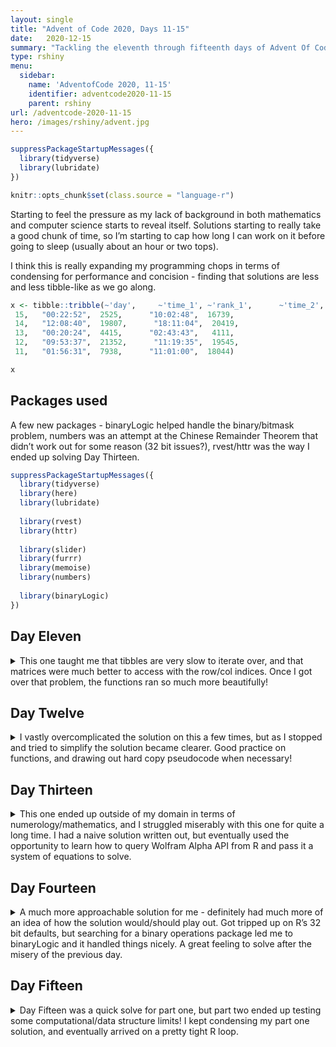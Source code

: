 ```yaml
---
layout: single
title: "Advent of Code 2020, Days 11-15"
date:   2020-12-15
summary: "Tackling the eleventh through fifteenth days of Advent Of Code 2020: seating system, rain risk, shuttle search,  docking data, rambunctious recitation!"
type: rshiny
menu:
  sidebar:
    name: 'AdventofCode 2020, 11-15'
    identifier: adventcode2020-11-15
    parent: rshiny
url: /adventcode-2020-11-15
hero: /images/rshiny/advent.jpg
---
```


```r
suppressPackageStartupMessages({
  library(tidyverse)
  library(lubridate)
})

knitr::opts_chunk$set(class.source = "language-r")
```

Starting to feel the pressure as my lack of background in both mathematics and computer science starts to reveal itself. Solutions starting to really take a good chunk of time, so I'm starting to cap how long I can work on it before going to sleep (usually about an hour or two tops). 

I think this is really expanding my programming chops in terms of condensing for performance and concision - finding that solutions are less and less tibble-like as we go along. 

```r
x <- tibble::tribble(~'day',     ~'time_1', ~'rank_1',      ~'time_2', ~'rank_2', 
 15,   "00:22:52",  2525,      "10:02:48",  16739,
 14,   "12:08:40",  19807,      "18:11:04",  20419,
 13,   "00:20:24",  4415,      "02:43:43",   4111,
 12,   "09:53:37",  21352,      "11:19:35",  19545,
 11,   "01:56:31",  7938,      "11:01:00",  18044)

x
```

## Packages used

A few new packages - binaryLogic helped handle the binary/bitmask problem, numbers was an attempt at the Chinese Remainder Theorem that didn't work out for some reason (32 bit issues?), rvest/httr was the way I ended up solving Day Thirteen.

```r
suppressPackageStartupMessages({
  library(tidyverse)
  library(here)
  library(lubridate)
  
  library(rvest)
  library(httr)
  
  library(slider)
  library(furrr)
  library(memoise)
  library(numbers)
  
  library(binaryLogic)
})
```

## Day Eleven

<details>
<summary> This one taught me that tibbles are very slow to iterate over, and that matrices were much better to access with the row/col indices. Once I got over that problem, the functions ran so much more beautifully! </summary>


--- Description ---

> All decisions are based on the number of occupied seats adjacent to a given seat (one of the eight positions immediately up, down, left, right, or diagonal from the seat). The following rules are applied to every seat simultaneously:

>    If a seat is empty (L) and there are no occupied seats adjacent to it, the seat becomes occupied.
>    If a seat is occupied (#) and four or more seats adjacent to it are also occupied, the seat becomes empty.
>    Otherwise, the seat's state does not change.

--- Data ---
```r
input_11 <- read_lines("https://github.com/tanho63/advent_of_code/raw/master/2020/day-11.txt")
```

--- Cleaning ---

```r
seat_map <- tibble(col = input_11) %>% 
  mutate(col = str_split(col,"")) %>% 
  unnest_wider(col,names_sep = "_") %>% 
  mutate_all(~replace(.x,.x == ".",NA)) %>% 
  mutate_all(~replace(.x,.x == "L",0)) %>% 
  mutate_all(as.numeric)

seat_matrix <- as.matrix(seat_map)

seat_index <- seat_map %>% 
  rownames_to_column(var = "row_index") %>% 
  mutate(row_index = as.numeric(row_index)) %>% 
  pivot_longer(cols = -row_index,names_to = "column_index") %>% 
  mutate(column_index = parse_number(column_index))
```

Functions

```r
generate_adjacent <- function(row_index,column_index,seat_matrix){
  
  check <- seat_matrix[[row_index,column_index]]
  
  if(is.na(check)) return(NA)
  
  r <- c(row_index - 1, row_index, row_index + 1)
  c <- c(column_index -1, column_index, column_index + 1)
  
  x <- expand_grid(row = r,col = c) %>% 
    filter(!(row==row_index & col==column_index)) %>% 
    filter(between(row,1,nrow(seat_matrix)),between(col,1,ncol(seat_matrix))) %>% 
    mutate(value = map2_dbl(row,col,~seat_matrix[[.x,.y]])) %>% 
    filter(!is.na(value))
    
  return(x)
}

get_seat <- function(row,col,p1){
  p1[[row, col]]
}

count_occupied <- function(adjacent_seats,p1){

  if(is.logical(adjacent_seats)) return(NA)
  
  x <- adjacent_seats %>% 
    mutate(value = map2_dbl(.data$row,.data$col,get_seat,p1))
  
  sum(x$value,na.rm = TRUE)
}

```

--- Problem 1 ---

> Simulate your seating area by applying the seating rules repeatedly until no seats change state. How many seats end up occupied?

```r
p1_index <- seat_index %>% 
  mutate(adjacent_seats = future_map2(row_index,column_index,generate_adjacent,seat_matrix))

p1 <- seat_matrix
total_value <- sum(p1,na.rm = TRUE)
total_change <- 1
iteration <- 1
list_changes <- c()

while(total_change!=0){
  
  p1_index <- p1_index %>% 
    mutate(adjacent_status = future_map_dbl(adjacent_seats,count_occupied,p1),
           value = case_when(adjacent_status == 0 ~ 1,
                              adjacent_status >=4 ~ 0,
                              TRUE ~ value))
  
  p1 <- matrix(p1_index$value,nrow = nrow(seat_matrix), ncol = ncol(seat_matrix), byrow=TRUE)
  
  change <- sum(p1,na.rm = TRUE)
  total_change <- change - total_value
  total_value <- change
  
  list_changes <- c(list_changes,change)
  
  iteration <- iteration + 1
  
  print(iteration)
  
}
```
```r
change <- 2243
```
```r
change # last change
```

--- Problem 2 ---

> People don't just care about adjacent seats - they care about the first seat they can see in each of those eight directions!

So rewrite the adjacent seats function first, then rerun the loop and get seats etc. Trying matrices for faster speed.

Functions

```r
gen_los <- function(row_dir,col_dir,row_index,col_index,row_max,col_max,seat_matrix){
  if(!between(row_index + row_dir,1,row_max)) return(NULL)
  if(!between(col_index + col_dir,1,col_max)) return(NULL)
  
  value <- seat_matrix[[row_index + row_dir,col_index + col_dir]]
  
  if(!is.na(value)) return(list(row = row_index + row_dir, col = col_index + col_dir))
  
  new_rowindex <- row_index + row_dir
  new_colindex <- col_index + col_dir
  
  gen_los(row_dir,col_dir,new_rowindex,new_colindex,row_max,col_max,seat_matrix)
}

generate_los <- function(row_index,column_index,seat_matrix){
  
  check <- seat_matrix[row_index,column_index]
  
  if(is.na(check)) return(NA)
  
  r <- c(-1, 0, 1)
  c <- c(-1, 0, 1)
  
  x <- expand_grid(row = r,col = c) %>% 
    filter(!(row == 0 & col == 0))
  
  y <- map2_dfr(x$row,x$col,gen_los,row_index,column_index,nrow(seat_matrix),ncol(seat_matrix),seat_matrix)
  
  return(y)
}

get_seat2 <- function(row,col,iteration){
  p2[row,col]
}

count_occupied2 <- function(adjacent_seats,iteration){
  
  if(is.logical(adjacent_seats)) return(NA)
  
  x <- map2_dbl(adjacent_seats$row,adjacent_seats$col,get_seat2,iteration) 
  
  sum(x,na.rm = TRUE)
}
```

```r
p2_index <- seat_index %>% 
  mutate(row_index = as.numeric(row_index),
         adjacent_seats = future_map2(row_index,column_index,generate_los,seat_matrix))
```

```r
p2 <- seat_matrix
total_value2 <- sum(p2,na.rm = TRUE)
total_change2 <- 1
iteration2 <- 1
list_changes2 <- c()

while(total_change2!=0){
  
  p2_index <- p2_index %>% 
    mutate(adjacent_status = future_map_dbl(adjacent_seats,count_occupied2,iteration2),
           value = case_when(adjacent_status == 0 ~ 1,
                             adjacent_status >=5 ~ 0,
                             TRUE ~ value))
  
  p2 <- matrix(p2_index$value,nrow = nrow(seat_matrix), ncol = ncol(seat_matrix), byrow=TRUE)
  
  change2 <- sum(p2,na.rm = TRUE)
  total_change2 <- change2 - total_value2
  total_value2 <- change2
  
  list_changes2 <- c(list_changes2,change2)
  
  iteration2 <- iteration2 + 1
  
  print(iteration2)
  
}
```
```r
change2 <- 2027
```
```r
change2
```

</details>

## Day Twelve

<details>

<summary> I vastly overcomplicated the solution on this a few times, but as I stopped and tried to simplify the solution became clearer. Good practice on functions, and drawing out hard copy pseudocode when necessary! </summary>


--- Description ---

>The navigation instructions (your puzzle input) consists of a sequence of single-character actions paired with integer input values. After staring at them for a few minutes, you work out what they probably mean:
>
>    - Action N means to move north by the given value.
>    - Action S means to move south by the given value.
>    - Action E means to move east by the given value.
>    - Action W means to move west by the given value.
>    - Action L means to turn left the given number of degrees.
>    - Action R means to turn right the given number of degrees.
>    - Action F means to move forward by the given value in the direction the ship is currently facing.

--- Data --- 

```r
input_12 <- read_lines("https://github.com/tanho63/advent_of_code/blob/master/2020/day-12.txt")
```

--- Cleaning ---

```r
instructions <- tibble(instruction = input_12) %>%
  extract(instruction,into = c("instruction","num"),regex = "^([A-z])([0-9]+)",convert = TRUE)

```

--- Problem 1 ---

> Figure out where the navigation instructions lead. What is the Manhattan distance between that location and the ship's starting position?

Setting out some functions.

```r
move_nesw1 <- function(direction,value,current_position){
  
  switch(direction,
         "N" = current_position$y <- current_position$y + value,
         "E" = current_position$x <- current_position$x + value,
         "S" = current_position$y <- current_position$y - value,
         "W" = current_position$x <- current_position$x - value
         )
  return(current_position)
}

move_lr1 <- function(direction,value,current_position){
  switch(direction,
         "L" = current_position$direction <- current_position$direction + value,
         "R" = current_position$direction <- current_position$direction - value)
  
  if(current_position$direction >= 360) current_position$direction <- current_position$direction %% 360
  
  if(current_position$direction < 0) current_position$direction <- current_position$direction + 360
  
  return(current_position)
}

move_fb1 <- function(value,current_position){
  
  dir <- current_position$direction %>% as.character 
  
  switch (dir,
    '0' = current_position$x <- current_position$x + value,
    '90' = current_position$y <- current_position$y + value,
    '180' = current_position$x <- current_position$x - value,
    '270' = current_position$y <- current_position$y - value
  )
  
  return(current_position)
}

decide_move1 <- function(current_position,direction,value){
  
  switch(direction,
         "L" = ,
         "R" = move_lr1(direction,value,current_position),
         "F" = move_fb1(value,current_position),
         "N" = ,
         "E" = ,
         "S" = ,
         "W" = move_nesw1(direction,value,current_position))
}
```

Now run through the instructions:

```r
current_position <- list(
  direction = 0, # where 0 = East
  x = 0,
  y = 0
)
positions <- current_position

for(i in seq_len(nrow(instructions))){

  new_position <- decide_move1(current_position,instructions$instruction[[i]],instructions$num[[i]])
  
  positions <- bind_rows(positions,new_position)
  
  current_position <- new_position
}
```
```r
current_position <- list(direction = 90, x = -397, y = -399)
```
```r
current_position

abs(current_position$x) + abs(current_position$y)

```

--- Problem 2 ---

> Figure out where the navigation instructions actually lead. What is the Manhattan distance between that location and the ship's starting position?

Rewriting previous functions:

```r
move_waypoint_nesw <- function(direction,value,current_position){
  
  switch(direction,
         "N" = current_position$waypoint_y <- current_position$waypoint_y + value,
         "E" = current_position$waypoint_x <- current_position$waypoint_x + value,
         "S" = current_position$waypoint_y <- current_position$waypoint_y - value,
         "W" = current_position$waypoint_x <- current_position$waypoint_x - value
         )
  return(current_position)
}

move_waypoint_lr <- function(direction,value,current_position){

  new_position <- current_position
  
  if(value == 90){
    if(direction == "L"){
      new_position$waypoint_x <- current_position$waypoint_y * -1
      new_position$waypoint_y <- current_position$waypoint_x
    }
    if(direction == "R"){
      new_position$waypoint_x <- current_position$waypoint_y 
      new_position$waypoint_y <- current_position$waypoint_x * -1
    }
  }
  
  if(value == 180){
    new_position$waypoint_x <- current_position$waypoint_x * -1
    new_position$waypoint_y <- current_position$waypoint_y * -1
  }
  
  if(value == 270){
    if(direction == "R"){
      new_position$waypoint_x <- current_position$waypoint_y * -1
      new_position$waypoint_y <- current_position$waypoint_x
    }
    if(direction == "L"){
      new_position$waypoint_x <- current_position$waypoint_y 
      new_position$waypoint_y <- current_position$waypoint_x * -1
    }
  }
  
  return(new_position)
}

move_fb_waypoint <- function(value,current_position){
  
  dir <- current_position$direction %>% as.character 
  
  current_position$ship_x <- current_position$ship_x + (value * current_position$waypoint_x)
  current_position$ship_y <- current_position$ship_y + (value * current_position$waypoint_y)
  
  return(current_position)
}

decide_move2 <- function(current_position,direction,value){
  
  switch(direction,
         "L" = ,
         "R" = move_waypoint_lr(direction,value,current_position),
         "N" = ,
         "E" = ,
         "S" = ,
         "W" = move_waypoint_nesw(direction,value,current_position),
         "F" = move_fb_waypoint(value,current_position)
  )
}
```

```r
current_position <- list(
  waypoint_x = 10,
  waypoint_y = 1,
  ship_x = 0,
  ship_y = 0
)

positions <- current_position

for(i in seq_len(nrow(instructions))){

  new_position <- decide_move2(current_position,instructions$instruction[[i]],instructions$num[[i]])
  
  positions <- bind_rows(positions,new_position)
  
  current_position <- new_position
}
```
```r
current_position <- list(waypoint_x = 26, waypoint_y = 37, ship_x = -24417, ship_y = -15029)
```
```r
current_position

abs(current_position$ship_x) + abs(current_position$ship_y)
```

</details>

## Day Thirteen

<details> 
<summary> This one ended up outside of my domain in terms of numerology/mathematics, and I struggled miserably with this one for quite a long time. I had a naive solution written out, but eventually used the opportunity to learn how to query Wolfram Alpha API from R and pass it a system of equations to solve. </summary>

--- Description ---

> Your notes (your puzzle input) consist of two lines. The first line is your estimate of the earliest timestamp you could depart on a bus. The second line lists the bus IDs that are in service according to the shuttle company; entries that show x must be out of service, so you decide to ignore them.
> 
> To save time once you arrive, your goal is to figure out the earliest bus you can take to the airport. (There will be exactly one such bus.)

--- Data ---
```r
input_13 <- read_lines("https://github.com/tanho63/advent_of_code/blob/master/2020/day-13.txt")

input_13_e <- c("939","7,13,x,x,59,x,31,19")
```

---Cleaning---

```r
earliest_timestamp <- input_13[[1]] %>% as.numeric

earliest_timestamp_e <- input_13_e[[1]] %>% as.numeric

bus_departures <- tibble(id = input_13[[2]]) %>% 
  separate_rows(id,sep = ",")

bus_departures_e <- tibble(id = input_13_e[[2]]) %>% 
  separate_rows(id,sep = ",")
```

--- Problem 1 ---

```r
p1 <- bus_departures %>% 
  filter(id != "x") %>% 
  mutate(id = as.numeric(id)) %>% 
  mutate(next_departure = earliest_timestamp %/% id * id,
         next_departure = case_when(earliest_timestamp > next_departure ~ next_departure + id,
                                    TRUE ~ next_departure)) %>% 
  arrange(next_departure)
```
```r
earliest_timestamp <- 1006726
p1 <- structure(list(id = c(647, 23, 13, 37, 19, 29, 17, 41, 557), 
    next_departure = c(1006732, 1006733, 1006733, 1006733, 1006734, 
    1006735, 1006740, 1006755, 1007056)), row.names = c(NA, -9L
), class = c("tbl_df", "tbl", "data.frame"))
```
```r
head(p1)
p1$id[[1]] * (p1$next_departure[[1]] - earliest_timestamp)
```

--- Problem 2 ---

```r
p2 <- bus_departures %>% 
  mutate(offset = row_number()-1) %>% 
  filter(id != "x") %>% 
  mutate(id = as.numeric(id))

```

My naive solution looked like this:

```r
run_checks <- function(timestamp,id,offset){
  sum((timestamp+offset) %% id)
}

biggest_factor <- max(p2$id)

timestamp <- 100000000000000 %/% biggest_factor * biggest_factor

sum <- 1

while(sum!=0){
  timestamp <- timestamp+biggest_factor
  sum <- run_checks(timestamp,p2$id,p2$offset)
}

timestamp
```

While I was waiting for the first loop, I started reading solutions in other languages. I'm admittedly getting a little out of my depth, and noticed a) people talking about the naive/brute-force solution being incredibly slow even in a language like C, b) how many people looked up and implemented Chinese Remainder Theorem (some math concept I'd never heard of) and c) how many people just copied their problem into an online solver. 

I don't have the math chops to teach myself CRT at 1:30 am, so I decided to look around at some other options. 

Firstly, trying the {numbers} package I found on CRAN, which professed to have a `chinese()` function. 

```r
library(numbers)
options(scipen = 999)

chinese(p2$offset,p2$id)
```
```r
663851081414962
```

This ... seemed ... promising - but failed to pass muster as the solution.  

I futzed with this, thinking that I'd done it wrong and set things up incorrectly - but alas, no dice. 

Next, Reddit suggested Rosetta Code as a place to get functions in any programming language for CRT, so I toyed with that:

```r
mul_inv <- function(a, b)
{
  b0 <- b
  x0 <- 0L
  x1 <- 1L
 
  if (b == 1) return(1L)
  while(a > 1){
    q <- a/b
 
    t <- b
    b <- a %% b
    a <- t
 
    t <- x0
    x0 <- x1 - q*x0
    x1 <- t
  }
 
  if (x1 < 0) x1 <- x1 + b0
  return(x1)
}
 
chinese_remainder <- function(n, a)
{
  len <- length(n)
 
  prod <- 1L
  sum <- 0L
 
  for (i in 1:len) prod <- prod * n[i]
 
  for (i in 1:len){
    p <- prod / n[i]
    sum <- sum + a[i] * mul_inv(p, n[i]) * p
  }
 
  return(sum %% prod)
}
 
n <- p2$id
a <- p2$offset
 
chinese_remainder(n, a)
```
```r
502023422045264
```

but also no dice. I figure it's reaching R's bigint limits, or something, and causing rounding/float errors. 

Finally, I resorted to just getting old faithful, Wolfram Alpha, to solve the system of equations.

I'm an honorable cheat though: I figured I'd limit myself to learning and using the Wolfram Alpha API instead. 

Here's some of my standard set of packages for interacting with APIs:
```r
library(httr)
library(glue)
library(xml2)
library(rvest)
```

You need to sign up for an API app ID, which is free but limited to 2000 queries per month. https://products.wolframalpha.com/api

I've got my apikey saved as a system environment variable, there are other ways to handle the secret (rstudioapi, keyring, etc)

```r
apikey <- Sys.getenv("wolfram_alpha")
```

Create the system of equations and reduce it into a single comma separated string

```r
equations <- glue::glue("(x + {p2$offset}) mod {p2$id}=0") %>% paste(collapse = ",")
```

Send the equations and the apikey as html query parameters in a GET request

```r
response <- httr::GET("http://api.wolframalpha.com/v2/query",
               query = list(input = equations,
                            appid = apikey))
```

Parse the response, drilling down to the plaintext.

```r
resp_content <- content(response,as = "parsed")

plaintext <- resp_content %>% 
  html_nodes("plaintext") %>% 
  html_text()
```
```r
plaintext <- c("{(x + 0) mod 23 = 0, (x + 13) mod 41 = 0, (x + 23) mod 647 = 0, (x + 41) mod 13 = 0, (x + 42) mod 19 = 0, (x + 52) mod 29 = 0, (x + 54) mod 557 = 0, (x + 60) mod 37 = 0, (x + 71) mod 17 = 0}", 
"{x mod 23 = 0, (x + 13) mod 41 = 0, (x + 23) mod 647 = 0, (x + 41) mod 13 = 0, (x + 42) mod 19 = 0, (x + 52) mod 29 = 0, (x + 54) mod 557 = 0, (x + 60) mod 37 = 0, (x + 71) mod 17 = 0}", 
"{x - 23 floor(x/23) = 0, -41 floor((x + 13)/41) + x + 13 = 0, -647 floor((x + 23)/647) + x + 23 = 0, -13 floor((x + 2)/13) + x + 2 = 0, -19 floor((x + 4)/19) + x + 4 = 0, -29 floor((x + 23)/29) + x + 23 = 0, -557 floor((x + 54)/557) + x + 54 = 0, -37 floor((x + 23)/37) + x + 23 = 0, -17 floor((x + 3)/17) + x + 3 = 0}", 
"x = 1531146567793219 n + 867295486378319, n element Z")
```
```r
plaintext 
```

</details>

## Day Fourteen

<details>

<summary> A much more approachable solution for me - definitely had much more of an idea of how the solution would/should play out. Got tripped up on R's 32 bit defaults, but searching for a binary operations package led me to binaryLogic and it handled things nicely. A great feeling to solve after the misery of the previous day. </summary>

Day fourteen - Docking Data!

--- Description ---

> The initialization program (your puzzle input) can either update the bitmask or write a value to memory. Values and memory addresses are both 36-bit unsigned integers. For example, ignoring bitmasks for a moment, a line like mem[8] = 11 would write the value 11 to memory address 8.

--- Data ---
```r
input_14 <- read_lines("https://github.com/tanho63/advent_of_code/raw/master/2020/day-14-example1.txt")

input_14_e1 <- read_lines("https://github.com/tanho63/advent_of_code/raw/master/2020/day-14-example1.txt")
```

--- Problem 1 ---

So I think I'll try super-assigning into a global "current_mask" and "current_memory" list, and create functions to update the mask and to write into the memory list. 

```r
current_mask <- list()
current_memory <- numeric()

choose_function <- function(instruction){
  
  if(str_detect(instruction,"mask")) update_mask(instruction)
  
  if(str_detect(instruction,"mem")) write_memory(instruction)
}

update_mask <- function(instruction){
  
  mask <- str_remove(instruction, "mask = ") %>% str_split("") %>% unlist()
  
  mask_locations <- str_which(mask,"X",negate = TRUE)

  current_mask <<- list(
    location = mask_locations,
    value = mask[mask_locations] %>% as.integer()
  )
  
  return(current_mask)
}

update_mask(input_14_e1[1])
```
```r
list(location = c(30L, 35L), value = 1:0)
```
```r
write_memory <- function(instruction){
  
  mem_instruction <- str_split(instruction," = ") %>% unlist()
  
  mem_location <- parse_number(mem_instruction[[1]])
  
  mem_value <- parse_integer(mem_instruction[[2]]) %>% 
    as.binary(signed = TRUE, size = 5)
  
  mem_value[current_mask$location+4] <- current_mask$value
  
  mem_value <- as.numeric(mem_value)
  
  current_memory[[mem_location]]<<-mem_value
  
  return(mem_value)
}
write_memory(input_14_e1[2])
```
```r
73
```
```r
walk(input_14,choose_function)

sum(current_memory %>% unlist(),na.rm = TRUE)
```
```r
10035335144140
```

--- Problem 2 ---

```r
input_14_e2 <- read_lines("https://github.com/tanho63/advent_of_code/raw/master/2020/day-14-example2.txt")
```

> Instead, it acts as a memory address decoder. Immediately before a value is written to memory, each bit in the bitmask modifies the corresponding bit of the destination memory address in the following way:
>
>    - If the bitmask bit is 0, the corresponding memory address bit is unchanged.
>    - If the bitmask bit is 1, the corresponding memory address bit is overwritten with 1.
>    - If the bitmask bit is X, the corresponding memory address bit is floating.

This suggests a revised "mask decoder" function:

```r
instruction <- input_14_e2[1]

update_decoder <- function(instruction){
  
  mask <- str_remove(instruction, "mask = ") %>% str_split("") %>% unlist()
  
  overwrite_locations <- str_which(mask,"1")

  float_locations <- str_which(mask,"X")
  
  current_mask <<- list(
    overwrite = overwrite_locations,
    float = float_locations)
  
  return(current_mask)
}

update_decoder(instruction)
```
```r
list(overwrite = c(32L, 35L), float = c(31L, 36L))
```

> A floating bit is not connected to anything and instead fluctuates unpredictably. In practice, this means the floating bits will take on all possible values, potentially causing many memory addresses to be written all at once!

So instead of masking what the value is, the address being written to is "masked" by floats. I'll try to use expand_grid to get all the combination of float values. 

```r
instruction <- input_14_e2[2]
current_memory <- tibble()

write_memory_two <- function(instruction){
  
  mem_instruction <- str_split(instruction," = ") %>% unlist()
  
  mem_location <- parse_number(mem_instruction[[1]]) %>% 
    as.binary(signed = TRUE, size = 5)
  
  mem_location[current_mask$overwrite+4] <- 1
    
  x <- tibble(float_locations = current_mask$float + 4,
              float_values = list(c(0,1))) %>% 
    deframe() %>% 
    expand.grid() 
    
  mem_locations <- pmap(x,~ {mem_location[current_mask$float +4] <- c(...); as.numeric(mem_location)}) %>% unlist()
    
  mem_value <- parse_integer(mem_instruction[[2]])
    
  current_memory <<- bind_rows(current_memory,
                               tibble(mem_locations = mem_locations,
                                      mem_value = mem_value))
  return(current_memory)
}

write_memory_two(instruction)
```
```r
structure(list(mem_locations = c(26, 58, 27, 59, 26, 58, 27, 
59), mem_value = c(100L, 100L, 100L, 100L, 100L, 100L, 100L, 
100L)), row.names = c(NA, -8L), class = c("tbl_df", "tbl", "data.frame"
))
```

```r
current_memory <- tibble()
current_mask <- list()

choose_operation <- function(instruction){
  
  if(str_detect(instruction,"mask")) update_decoder(instruction)
  
  if(str_detect(instruction,"mem")) write_memory_two(instruction)
}

walk(input_14,choose_operation)

current_memory %>% 
  group_by(mem_locations) %>% 
  slice_tail() %>% 
  ungroup() %>% 
  pull(mem_value) %>% 
  sum()
```
```r
3817372618036
```

Ran into some memory overflow issues, so decided to just save all the instructions and slice tail later. (In hindsight, that's probably more R-like anyway)

</details>

## Day Fifteen

<details>
<summary> Day Fifteen was a quick solve for part one, but part two ended up testing some computational/data structure limits! I kept condensing my part one solution, and eventually arrived on a pretty tight R loop. </summary>

--- Description ---

> So, after the starting numbers, each turn results in that player speaking aloud either 0 (if the last number is new) or an age (if the last number is a repeat).

--- Data ---

```r
input_15 <- c(15,12,0,14,3,1)
```

--- Problem 1 ---

```r
p1 <- tibble(index = 1:6,value = input_15) %>% 
  bind_rows(list(index = 7:2020))

find_next <- function(i){
  prev <- p1$value[i - 1]
  new <- 0
  
  if(prev %in% p1$value[-(i-1)]) {
    new <- p1 %>% 
      filter(prev == value) %>% 
      slice_tail(n = 2) %>% 
      pull(index) %>% 
      diff()
    }
  
  p1$value[i] <<- new
}

walk(7:2020,find_next)
tail(p1$value,1)
```
```r
249
```

--- Problem 2 ---

30,000,000 iterations slows this down heck of a lot! 

Listing changes I made to first solution: 

- instead of storing what each iteration said, store when each number was last said
- reconfigure to store a vector of previous value and a second vector of value before previous value
- pre-emptively build out the previous vectors to 100,000 long - if overflow, increase incrementally - this avoids copy on modify
- pass solutions from prev_1 to prev_2 by location
- don't recalculate indexes twice for each loop - pre-set it before the loop and then do it at the end of loop
- superassigning is slow, move the superassigned thing inside the function
- tibbles are slow. matrices are slow. data.table is slow in this context too. 

```r

find_next2 <- function(p1, range) {
  
  p2 <- p1 %>% 
    group_by(value) %>% 
    slice_tail(n=2) %>%
    mutate(rank = rank(desc(index))) %>% 
    ungroup() %>% 
    pivot_wider(names_from = rank, names_prefix = "prev_",values_from = index) %>% 
    arrange(value) %>% 
    left_join(
      y = .,
      x = tibble(value = 0:100000),
      by = 'value'
    )
  
  value <- p2$value %>% as.integer()
  
  prev_1 <- p2$prev_1
  
  prev_2 <- p2$prev_2
  
  index <- which(prev_1 == max(prev_1,na.rm=TRUE))
  
  for (i in range) {
    
    prev_value <- prev_2[index]
    index <- 1
    
    if(!is.na(prev_value)) index <- i - prev_value
    
    prev_2[index] <- prev_1[index]
    prev_1[index] <- i
    
    # if(i %% 1000000 ==0) message(i)
  }
  
  # Return the last value
  return(index - 1)
}
tictoc::tic()
find_next2(p1,2021:30000000)
tictoc::toc()
```
```r
41687
message("11.85 sec elapsed")
```



<details>
